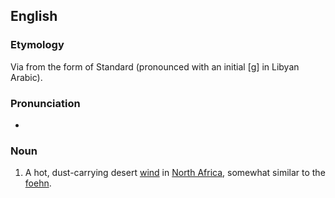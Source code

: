 ==English==

===Etymology===
Via {{etyl|it|en}} from the {{etyl|ayl|en}} form of Standard {{etyl|ar|en}} {{m|ar|قِبْلِيّ||coming from the [[qibla]]}} (pronounced with an initial [ɡ] in Libyan Arabic).

===Pronunciation===
* {{IPA|/ˈɡɪbli/|lang=en}}

===Noun===
{{en-noun}}

# A hot, dust-carrying desert [[wind]] in [[North Africa]], somewhat similar to the [[foehn]].